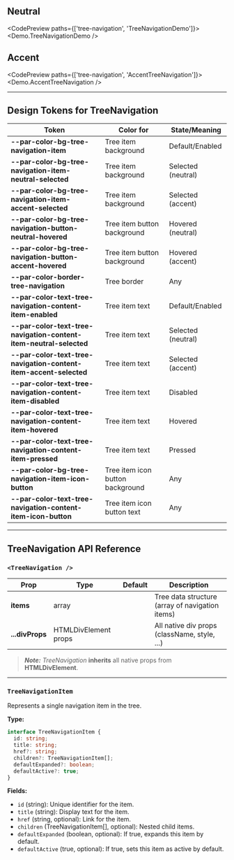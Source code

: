 
## Neutral

<CodePreview paths={['tree-navigation', 'TreeNavigationDemo']}>
  <Demo.TreeNavigationDemo />
</CodePreview>

## Accent

<CodePreview paths={['tree-navigation', 'AccentTreeNavigation']}>
  <Demo.AccentTreeNavigation />
</CodePreview>

---

## Design Tokens for TreeNavigation

| **Token**                                                          | **Color for**                    | **State/Meaning**  |
| ------------------------------------------------------------------ | -------------------------------- | ------------------ |
| **--par-color-bg-tree-navigation-item**                            | Tree item background             | Default/Enabled    |
| **--par-color-bg-tree-navigation-item-neutral-selected**           | Tree item background             | Selected (neutral) |
| **--par-color-bg-tree-navigation-item-accent-selected**            | Tree item background             | Selected (accent)  |
| **--par-color-bg-tree-navigation-button-neutral-hovered**          | Tree item button background      | Hovered (neutral)  |
| **--par-color-bg-tree-navigation-button-accent-hovered**           | Tree item button background      | Hovered (accent)   |
| **--par-color-border-tree-navigation**                             | Tree border                      | Any                |
| **--par-color-text-tree-navigation-content-item-enabled**          | Tree item text                   | Default/Enabled    |
| **--par-color-text-tree-navigation-content-item-neutral-selected** | Tree item text                   | Selected (neutral) |
| **--par-color-text-tree-navigation-content-item-accent-selected**  | Tree item text                   | Selected (accent)  |
| **--par-color-text-tree-navigation-content-item-disabled**         | Tree item text                   | Disabled           |
| **--par-color-text-tree-navigation-content-item-hovered**          | Tree item text                   | Hovered            |
| **--par-color-text-tree-navigation-content-item-pressed**          | Tree item text                   | Pressed            |
| **--par-color-bg-tree-navigation-item-icon-button**                | Tree item icon button background | Any                |
| **--par-color-text-tree-navigation-content-item-icon-button**      | Tree item icon button text       | Any                |

---

## TreeNavigation API Reference

### `<TreeNavigation />`

| **Prop**        | **Type**             | **Default** | **Description**                                 |
| --------------- | -------------------- | ----------- | ----------------------------------------------- |
| **items**       | array                |             | Tree data structure (array of navigation items) |
| **...divProps** | HTMLDivElement props |             | All native div props (className, style, ...)    |

> **_Note:_** _TreeNavigation_ **inherits** all native props from **HTMLDivElement**.

---

### `TreeNavigationItem`

Represents a single navigation item in the tree.

**Type:**

```ts
interface TreeNavigationItem {
  id: string;
  title: string;
  href?: string;
  children?: TreeNavigationItem[];
  defaultExpanded?: boolean;
  defaultActive?: true;
}
```

**Fields:**

- `id` (string): Unique identifier for the item.
- `title` (string): Display text for the item.
- `href` (string, optional): Link for the item.
- `children` (TreeNavigationItem[], optional): Nested child items.
- `defaultExpanded` (boolean, optional): If true, expands this item by default.
- `defaultActive` (true, optional): If true, sets this item as active by default.
